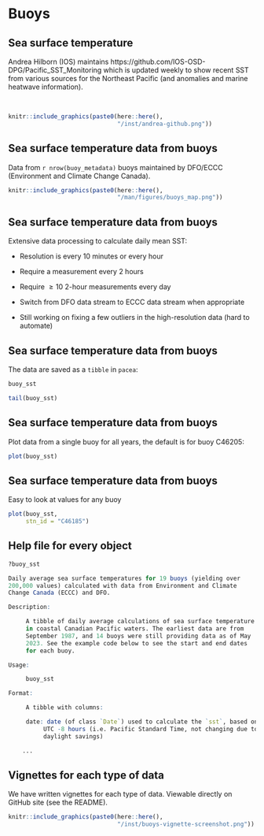 # Buoys

## Sea surface temperature

Andrea Hilborn (IOS) maintains
https://github.com/IOS-OSD-DPG/Pacific_SST_Monitoring
which is updated weekly to show recent SST from various sources for the Northeast Pacific (and anomalies
and marine heatwave information).

  \

```r
knitr::include_graphics(paste0(here::here(),
                               "/inst/andrea-github.png"))
```

## Sea surface temperature data from buoys

Data from `r nrow(buoy_metadata)` buoys maintained by DFO/ECCC (Environment and
Climate Change Canada).


```r
knitr::include_graphics(paste0(here::here(),
                               "/man/figures/buoys_map.png"))
```

## Sea surface temperature data from buoys

Extensive data processing to calculate daily mean SST:

- Resolution is every 10 minutes or every hour

- Require a measurement every 2 hours

- Require $\geq 10$ 2-hour measurements every day

- Switch from DFO data stream to ECCC data stream when appropriate

- Still working on fixing a few outliers in the high-resolution data (hard to automate)


## Sea surface temperature data from buoys

The data are saved as a `tibble` in `pacea`:
```r
buoy_sst
```
\pause
```r
tail(buoy_sst)
```

## Sea surface temperature data from buoys

Plot data from a single buoy for all years, the default is for buoy C46205:
```r
plot(buoy_sst)
```

## Sea surface temperature data from buoys

Easy to look at values for any buoy
```r
plot(buoy_sst,
     stn_id = "C46185")
```

## Help file for every object
```r
?buoy_sst

Daily average sea surface temperatures for 19 buoys (yielding over
200,000 values) calculated with data from Environment and Climate
Change Canada (ECCC) and DFO.

Description:

     A tibble of daily average calculations of sea surface temperature
     in coastal Canadian Pacific waters. The earliest data are from
     September 1987, and 14 buoys were still providing data as of May
     2023. See the example code below to see the start and end dates
     for each buoy.

Usage:

     buoy_sst

Format:

     A tibble with columns:

     date: date (of class `Date`) used to calculate the `sst`, based on
          UTC -8 hours (i.e. Pacific Standard Time, not changing due to
          daylight savings)

    ...
```

## Vignettes for each type of data

We have written vignettes for each type of data. Viewable directly on GitHub
site (see the README).

```r
knitr::include_graphics(paste0(here::here(),
                               "/inst/buoys-vignette-screenshot.png"))
```
